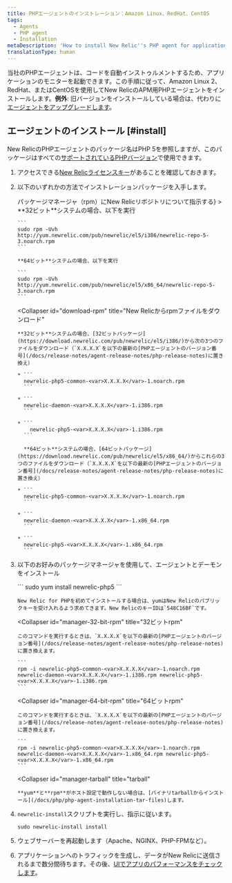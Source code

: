 ```yaml
---
title: PHPエージェントのインストレーション：Amazon Linux、RedHat、CentOS
tags:
  - Agents
  - PHP agent
  - Installation
metaDescription: 'How to install New Relic''s PHP agent for application performance monitoring with Amazon Linux 2, RedHat, or CentOS.'
translationType: human
---
```


当社のPHPエージェントは、コードを自動インストゥルメントするため、アプリケーションのモニターを起動できます。この手順に従って、Amazon Linux 2、RedHat、またはCentOSを使用してNew RelicのAPM用PHPエージェントをインストールします。**例外**: 旧バージョンをインストールしている場合は、代わりに[エージェントをアップグレードします](/docs/agents/php-agent/installation/upgrading-php-agent)。

## エージェントのインストール [#install]

New RelicのPHPエージェントのパッケージ名はPHP 5を参照しますが、このパッケージはすべての[サポートされているPHPバージョン](/docs/agents/php-agent/getting-started/php-agent-compatibility-requirements#php-release)で使用できます。

1. アクセスできる[New Relicライセンスキー](/docs/agents/php-agent/getting-started/php-agent-compatibility-requirements#license_key)があることを確認しておきます。

2. 以下のいずれかの方法でインストレーションパッケージを入手します。

   <CollapserGroup>
     <Collapser
       id="tell-rpm"
       title={<>パッケージマネージャ（<InlineCode>rpm</InlineCode>）にNew Relicリポジトリについて指示する</>}
     >
       **32ビット**システムの場合、以下を実行

       ```
       sudo rpm -Uvh http://yum.newrelic.com/pub/newrelic/el5/i386/newrelic-repo-5-3.noarch.rpm
       ```

       **64ビット**システムの場合、以下を実行

       ```
       sudo rpm -Uvh http://yum.newrelic.com/pub/newrelic/el5/x86_64/newrelic-repo-5-3.noarch.rpm
       ```
     </Collapser>

     <Collapser
       id="download-rpm"
       title="New Relicからrpmファイルをダウンロード"
     >
       **32ビット**システムの場合、[32ビットパッケージ](https://download.newrelic.com/pub/newrelic/el5/i386/)から次の3つのファイルをダウンロード（`X.X.X.X`を以下の最新の[PHPエージェントのバージョン番号](/docs/release-notes/agent-release-notes/php-release-notes)に置き換え）

       * ```
         newrelic-php5-common-<var>X.X.X.X</var>-1.noarch.rpm
         ```

       * ```
         newrelic-daemon-<var>X.X.X.X</var>-1.i386.rpm
         ```

       * ```
           newrelic-php5-<var>X.X.X.X</var>-1.i386.rpm
         ```

         **64ビット**システムの場合、[64ビットパッケージ](https://download.newrelic.com/pub/newrelic/el5/x86_64/)からこれらの3つのファイルをダウンロード（`X.X.X.X`を以下の最新の[PHPエージェントのバージョン番号](/docs/release-notes/agent-release-notes/php-release-notes)に置き換え）

       * ```
         newrelic-php5-common-<var>X.X.X.X</var>-1.noarch.rpm
         ```

       * ```
         newrelic-daemon-<var>X.X.X.X</var>-1.x86_64.rpm
         ```

       * ```
         newrelic-php5-<var>X.X.X.X</var>-1.x86_64.rpm
         ```
     </Collapser>
   </CollapserGroup>

3. 以下のお好みのパッケージマネージャを使用して、エージェントとデーモンをインストール

   <CollapserGroup>
     <Collapser
       id="manager-yum"
       title="yum"
     >
       ```
       sudo yum install newrelic-php5
       ```

       New Relic for PHPを初めてインストールする場合は、yumはNew Relicのパブリックキーを受け入れるよう求めてきます。New RelicのキーIDは`548C16BF`です。
     </Collapser>

     <Collapser
       id="manager-32-bit-rpm"
       title="32ビットrpm"
     >
       このコマンドを実行するときは、`X.X.X.X`を以下の最新の[PHPエージェントのバージョン番号](/docs/release-notes/agent-release-notes/php-release-notes)に置き換えます。

       ```
       rpm -i newrelic-php5-common-<var>X.X.X.X</var>-1.noarch.rpm newrelic-daemon-<var>X.X.X.X</var>-1.i386.rpm newrelic-php5-<var>X.X.X.X</var>-1.i386.rpm
       ```
     </Collapser>

     <Collapser
       id="manager-64-bit-rpm"
       title="64ビットrpm"
     >
       このコマンドを実行するときは、`X.X.X.X`を以下の最新の[PHPエージェントのバージョン番号](/docs/release-notes/agent-release-notes/php-release-notes)に置き換えます。

       ```
       rpm -i newrelic-php5-common-<var>X.X.X.X</var>-1.noarch.rpm newrelic-daemon-<var>X.X.X.X</var>-1.x86_64.rpm newrelic-php5-<var>X.X.X.X</var>-1.x86_64.rpm
       ```
     </Collapser>

     <Collapser
       id="manager-tarball"
       title="tarball"
     >
       **yum**と**rpm**がホスト設定で動作しない場合は、[バイナリtarballからインストール](/docs/php/php-agent-installation-tar-files)します。
     </Collapser>
   </CollapserGroup>

4. `newrelic-install`スクリプトを実行し、指示に従います。

   ```
   sudo newrelic-install install
   ```

5. ウェブサーバーを再起動します（Apache、NGINX、PHP-FPMなど）。

6. アプリケーションへのトラフィックを生成し、データがNew Relicに送信されるまで数分間待ちます。その後、[UIでアプリのパフォーマンスをチェックします](/docs/apm/applications-menu/monitoring/apm-overview-page)。

<InstallFeedback/>